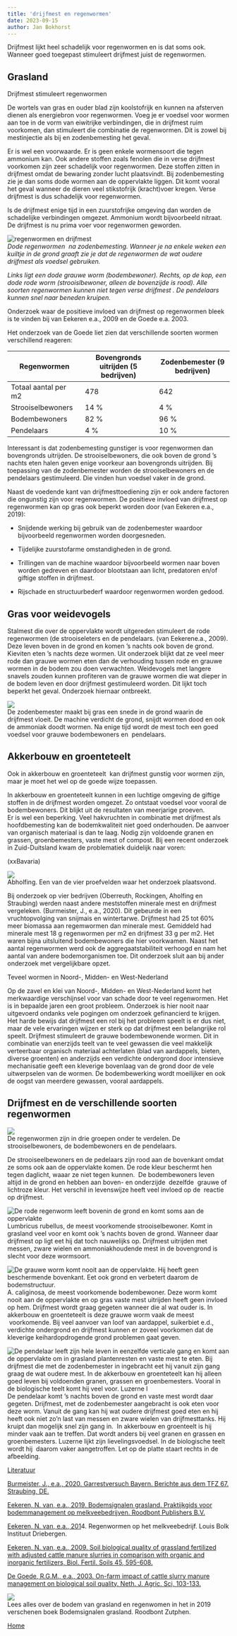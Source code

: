 ```yaml
---
title: 'drijfmest en regenwormen'
date: 2023-09-15
author: Jan Bokhorst
---
```



Drijfmest lijkt heel schadelijk voor regenwormen en is dat soms ook. Wanneer goed toegepast stimuleert drijfmest juist de regenwormen.   



## Grasland

  


Drijfmest stimuleert regenwormen

De wortels van gras en ouder blad zijn koolstofrijk en kunnen na afsterven dienen als energiebron voor regenwormen. Voeg je er voedsel voor wormen aan toe in de vorm van eiwitrijke verbindingen, die in drijfmest ruim voorkomen, dan stimuleert die combinatie de regenwormen. Dit is zowel bij mestinjectie als bij en zodenbemesting het geval.

  


Er is wel een voorwaarde. Er is geen enkele wormensoort die tegen ammonium kan. Ook andere stoffen zoals fenolen die in verse drijfmest voorkomen zijn zeer schadelijk voor regenwormen. Deze stoffen zitten in drijfmest omdat de bewaring zonder lucht plaatsvindt. Bij zodenbemesting zie je dan soms dode wormen aan de oppervlakte liggen. Dit komt vooral het geval wanneer de dieren veel stikstofrijk (kracht)voer kregen. Verse drijfmest is dus schadelijk voor regenwormen. 

Is de drijfmest enige tijd in een zuurstofrijke omgeving dan worden de schadelijke verbindingen omgezet. Ammonium wordt bijvoorbeeld nitraat. De drijfmest is nu prima voer voor regenwormen geworden. 


  
![regenwormen en drijfmest](../img/dode-2Bwormen-2Bna-2Bzodenbemesting-1920w.jpg)   
*Dode regenwormen  na zodenbemesting. Wanneer je na enkele weken een kuiltje in de grond graaft zie je dat de regenwormen de wat oudere drijfmest als voedsel gebruiken.*

  
*Links ligt een dode grauwe worm (bodembewoner). Rechts, op de kop, een dode rode worm (strooislbewoner, alleen de bovenzijde is rood). Alle soorten regenwormen kunnen niet tegen verse drijfmest . De pendelaars kunnen snel naar beneden kruipen.*

 

  


Onderzoek waar de positieve invloed van drijfmest op regenwormen bleek is te vinden bij van Eekeren e.a., 2009 en de Goede e.a. 2003.


Het onderzoek van de Goede liet zien dat verschillende soorten wormen verschillend reageren:


  

| Regenwormen | Bovengronds uitrijden (5 bedrijven) | Zodenbemester (9 bedrijven) |
| --- | --- | --- |
| Totaal aantal per m2 | 478 | 642 |
| Strooiselbewoners | 14 % | 4 % |
| Bodembewoners | 82 % | 96 % |
| Pendelaars | 4 % | 10 % |


Interessant is dat zodenbemesting gunstiger is voor regenwormen dan bovengronds uitrijden. De strooiselbewoners, die ook boven de grond 's nachts eten halen geven enige voorkeur aan bovengronds uitrijden. Bij toepassing van de zodenbemester worden de strooiselbewoners en de pendelaars gestimuleerd. Die vinden hun voedsel vaker in de grond.

Naast de voedende kant van drijfmesttoediening zijn er ook andere factoren die ongunstig zijn voor regenwormen. De positieve invloed van drijfmest op regenwormen kan op gras ook beperkt worden door (van Eekeren e.a., 2019):

  


- Snijdende werking bij gebruik van de zodenbemester waardoor bijvoorbeeld regenwormen worden doorgesneden.


- Tijdelijke zuurstofarme omstandigheden in de grond.


- Trillingen van de machine waardoor bijvoorbeeld wormen naar boven worden gedreven en daardoor blootstaan aan licht, predatoren en/of giftige stoffen in drijfmest.

- Rijschade en structuurbederf waardoor regenwormen worden gedood. 

  

## Gras voor weidevogels

Stalmest die over de oppervlakte wordt uitgereden stimuleert de rode regenwormen (de strooiseleters en de pendelaars. (van Eekerene.a., 2009). Deze leven boven in de grond en komen ’s nachts ook boven de grond. Kieviten eten ’s nachts deze wormen. Uit onderzoek blijkt dat ze veel meer rode dan grauwe wormen eten dan de verhouding tussen rode en grauwe wormen in de bodem zou doen verwachten. Weidevogels met langere snavels zouden kunnen profiteren van de grauwe wormen die wat dieper in de bodem leven en door drijfmest gestimuleerd worden. Dit lijkt toch beperkt het geval. Onderzoek hiernaar ontbreekt.

  

  
![](../img/400%20300drijfmest%20en%20regenwormen%20028-52522987-1920w.jpg)   
De zodenbemester maakt bij gras een snede in de grond waarin de drijfmest vloeit. De machine verdicht de grond, snijdt wormen dood en ook de ammoniak doodt wormen. Na enige tijd wordt de mest toch een goed voedsel voor grauwe bodembewoners en  pendelaars.

 

  


  


## Akkerbouw en groenteteelt

  


Ook in akkerbouw en groenteteelt  kan drijfmest gunstig voor wormen zijn, maar je moet het wel op de goede wijze toepassen.


In akkerbouw en groenteteelt kunnen in een luchtige omgeving de giftige stoffen in de drijfmest worden omgezet. Zo ontstaat voedsel voor vooral de bodembewoners. Dit blijkt uit de resultaten van meerjarige proeven.   
 Er is wel een beperking. Veel hakvruchten in combinatie met drijfmest als hoofdbemesting kan de bodemkwaliteit niet goed onderhouden. De aanvoer van organisch materiaal is dan te laag. Nodig zijn voldoende granen en grassen, groenbemesters, vaste mest of compost. Bij een recent onderzoek in Zuid-Duitsland kwam de problematiek duidelijk naar voren:

(xxBavaria)

  

  
![](../img/Proefveld%20Abholfing-1920w.JPG)   
Abholfing. Een van de vier proefvelden waar het onderzoek plaatsvond.

 

Bij onderzoek op vier bedrijven (Oberreuth, Rockingen, Aholfing en Straubing) werden naast andere meststoffen minerale mest en drijfmest vergeleken. (Burmeister, J., e.a., 2020). Dit gebeurde in een vruchtopvolging van snijmais en wintertarwe. Drijfmest had 25 tot 60% meer biomassa aan regemwormen dan minerale mest. Gemiddeld had minerale mest 18 g regenwormen per m2 en drijfmest 33 g per m2. Het waren bijna uitsluitend bodembewoners die hier voorkwamen. Naast het aantal regenwormen werd ook de aggregaatstabiliteit verhoogd en nam het aantal van andere bodemorganismen toe. Dit onderzoek sluit aan bij ander onderzoek met vergelijkbare opzet.


  

Teveel wormen in Noord-, Midden- en West-Nederland

Op de zavel en klei van Noord-, Midden- en West-Nederland komt het merkwaardige verschijnsel voor van schade door te veel regenwormen. Het is in bepaalde jaren een groot probleem. Onderzoek is hier nooit naar uitgevoerd ondanks vele pogingen om onderzoek gefinancierd te krijgen. Het harde bewijs dat drijfmest een rol bij het probleem speelt is er dus niet, maar de vele ervaringen wijzen er sterk op dat drijfmest een belangrijke rol speelt. Drijfmest stimuleert de grauwe bodembewonende wormen. Dit in combinatie van enerzijds teelt van te veel gewassen die veel makkelijk verteerbaar organisch materiaal achterlaten (blad van aardappels, bieten, diverse groenten) en anderzijds een verdichte ondergrond door intensieve mechanisatie geeft een kleverige bovenlaag van de grond door de vele uitwerpselen van de wormen. De bodembewerking wordt moeilijker en ook de oogst van meerdere gewassen, vooral aardappels.

  

  


## Drijfmest en de verschillende soorten regenwormen


  
![](../img/3%20groepen-1920w.JPG)   
De regenwormen zijn in drie groepen onder te verdelen. De strooiselbewoners, de bodembewoners en de pendelaars.

De strooiseelbewoners en de pedelaars zijn rood aan de bovenkant omdat ze soms ook aan de oppervlakte komen. De rode kleur beschermt hen tegen daglicht, waaar ze niet tegen kunnen.  De bodembewoners leven altijd in de grond en hebben aan boven- en onderzijde  dezelfde  grauwe of lichtroze kleur. Het verschil in levenswijze heeft veel invloed op de  reactie op drijfmest.

 

  
![De rode regenworm leeft bovenin de grond en komt soms aan de oppervlakte](1bce804b/dms3rep/multi/rubellus.jpg.webp)   
Lumbricus rubellus, de meest voorkomende strooiselbewoner. Komt in grasland veel voor en komt ook 's nachts boven de grond. Wanneer daar drijfmest op ligt eet hij dat toch nauwelijks op. Drijfmest uitrijden met messen, zware wielen en ammoniakhoudende mest in de bovengrond is slecht voor deze wormsoort.

 

  
![De grauwe worm komt nooit aan de oppervlakte. Hij heeft geen beschermende bovenkant. Eet ook grond en verbetert daarom de bodemstructuur.](1bce804b/dms3rep/multi/allolocal.jpg.webp)   
A. caliginosa, de meest voorkomende bodembewoner. Deze worm komt nooit aan de oppervlakte en op gras vaste mest uitrijden heeft geen invloed op hem. Drijfmest wordt graag gegeten wanneer die al wat ouder is. In akkerbouw en groenteteelt is deze grauwe worm vaak de meest  voorkomende. Bij veel aanvoer van loof van aardappel, suikerbiet e.d., verdichte ondergrond en drijfmest kunnen er zoveel voorkomen dat de kleverige keihardopdrogende grond problemen gaat geven. 

 

  
![De pendelaar leeft zijn hele leven in eenzelfde verticale gang en komt aan de oppervlakte om in grasland plantenresten en vaste mest te eten. Bij drijfmest die met de zodenbemester in ingebracht eet hij vanuit zijn gang graag de wat oudere mest. In de akkerbouw en groenteteelt kan hij alleen goed leven bij voldoenden granen, grassen en groenbemesters. Vooral in de biologische teelt komt hij veel voor. Luzerne l](1bce804b/dms3rep/multi/lumbterre.jpg.webp)   
De pendelaar komt 's nachts boven de grond en vaste mest wordt daar gegeten. Drijfmest, met de zodenbemester aangebracht is ook eten voor deze worm. Vanuit de gang kan hij wat oudere drijfmest goed eten en hij heeft ook niet zo'n last van messen en zware wielen van drijfmesttanks. Hij kruipt dan mogelijk snel zijn gang in.  In akkerbouw en groenteelt is hij minder vaak aan te treffen. Dat wordt anders bij veel granen en grassen en groenbemesters. Luzerne lijkt zijn lievelingsvoedsel. In de biologische teelt wordt hij  daarom vaker aangetroffen. Let op de platte staart rechts in de afbeelding.

 

[Literatuur](drijfmest-en-regenwormen.html#dm)

  


[Burmeister, J., e.a., 2020. Garrestversuch Bayern. Berichte aus dem TFZ 67. Straubing, DE.](drijfmest-en-regenwormen.html#dm)

  


[Eekeren, N. van, e.a., 2019. Bodemsignalen grasland. Praktijkgids voor bodemmanagement op melkveebedrijven. Roodbont Publishers B.V.](drijfmest-en-regenwormen.html#dm)

  


[Eekeren, N. van, e.a., 201](drijfmest-en-regenwormen.html#dm)4. Regenwormen op het melkveebedrijf. Louis Bolk Instituut Driebergen.

  


[Eekeren, N. van, e.a., 2009. Soil biological quality of grassland fertilized with adjusted cattle manure slurries in comparison with organic and inorganic fertilizers, Biol. Fertil. Soils 45, 595-608.](drijfmest-en-regenwormen.html#dm)

  


[De Goede, R.G.M., e.a., 2003. On-farm impact of cattle slurry manure management on biological soil quality. Neth. J. Agric. Sci, 103-133.](drijfmest-en-regenwormen.html#dm)

  

  
![](1bce804b/dms3rep/multi/zodenbemesting.webp)   
Lees alles over de bodem van grasland en regenwomen in het in 2019 verschenen boek Bodemsignalen grasland. Roodbont Zutphen. 

 

  


  


[Home](index.htm#dm)




